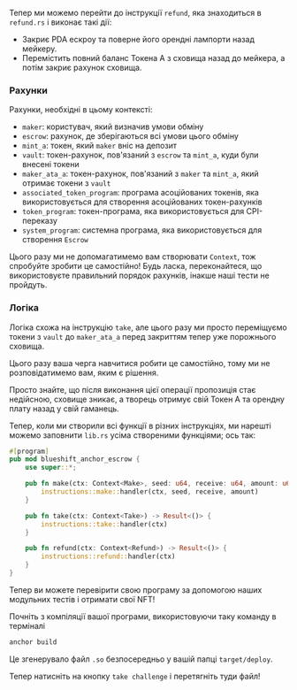 
<ArticleSection name="Refund" id="refund" level="h2" />

Тепер ми можемо перейти до інструкції `refund`, яка знаходиться в `refund.rs` і виконає такі дії:
- Закриє PDA ескроу та поверне його орендні лампорти назад мейкеру.
- Перемістить повний баланс Токена А з сховища назад до мейкера, а потім закриє рахунок сховища.

### Рахунки 

Рахунки, необхідні в цьому контексті:
- `maker`: користувач, який визначив умови обміну
- `escrow`: рахунок, де зберігаються всі умови цього обміну
- `mint_a`: токен, який `maker` вніс на депозит
- `vault`: токен-рахунок, пов'язаний з `escrow` та `mint_a`, куди були внесені токени
- `maker_ata_a`: токен-рахунок, пов'язаний з `maker` та `mint_a`, який отримає токени з `vault`
- `associated_token_program`: програма асоційованих токенів, яка використовується для створення асоційованих токен-рахунків
- `token_program`: токен-програма, яка використовується для CPI-переказу
- `system_program`: системна програма, яка використовується для створення `Escrow`

Цього разу ми не допомагатимемо вам створювати `Context`, тож спробуйте зробити це самостійно! Будь ласка, переконайтеся, що використовуєте правильний порядок рахунків, інакше наші тести не пройдуть.

### Логіка 

Логіка схожа на інструкцію `take`, але цього разу ми просто переміщуємо токени з `vault` до `maker_ata_a` перед закриттям тепер уже порожнього сховища. 

Цього разу ваша черга навчитися робити це самостійно, тому ми не розповідатимемо вам, яким є рішення.

Просто знайте, що після виконання цієї операції пропозиція стає недійсною, сховище зникає, а творець отримує свій Токен А та орендну плату назад у свій гаманець.

<ArticleSection name="Entrypoint" id="entrypoint" level="h2" />

Тепер, коли ми створили всі функції в різних інструкціях, ми нарешті можемо заповнити `lib.rs` усіма створеними функціями; ось так:

```rust
#[program]
pub mod blueshift_anchor_escrow {
    use super::*;

    pub fn make(ctx: Context<Make>, seed: u64, receive: u64, amount: u64) -> Result<()> {
        instructions::make::handler(ctx, seed, receive, amount)
    }

    pub fn take(ctx: Context<Take>) -> Result<()> {
        instructions::take::handler(ctx)
    }

    pub fn refund(ctx: Context<Refund>) -> Result<()> {
        instructions::refund::handler(ctx)
    }
}
```

<ArticleSection name="Conclusion" id="conclusion" level="h2" />

Тепер ви можете перевірити свою програму за допомогою наших модульних тестів і отримати свої NFT!

Почніть з компіляції вашої програми, використовуючи таку команду в терміналі

```bash
anchor build
```

Це згенерувало файл `.so` безпосередньо у вашій папці `target/deploy`. 

Тепер натисніть на кнопку `take challenge` і перетягніть туди файл!
